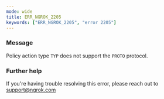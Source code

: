 ```yaml
---
mode: wide
title: ERR_NGROK_2205
keywords: ["ERR_NGROK_2205", "error 2205"]
---
```


### Message

Policy action type `TYP` does not support the `PROTO` protocol.

### Further help

If you're having trouble resolving this error, please reach out to [support@ngrok.com](mailto:support@ngrok.com?subject=Help%20with%20ERR_NGROK_2205)
